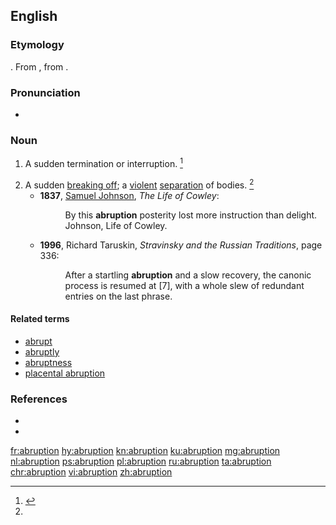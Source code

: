 ==English==
{{wikipedia}}

===Etymology===
{{suffix|abrupt|tion|lang=en}}. From {{etyl|la|en}} {{term|abruptio|lang=la}}, from {{term|abrumpo||to break off|lang=la}}.

===Pronunciation===
* {{a|US}} {{IPA|/əˈbɹʌp.ʃn̩/|lang=en}}

===Noun===
{{en-noun}}

# {{context|archaic|lang=en}} A sudden termination or interruption. {{defdate|First attested in the early 17<sup>th</sup> century.}}<ref name=SOED>{{R:SOED5|page=8}}</ref>
# A sudden [[break off|breaking off]]; a [[violent]] [[separation]] of bodies. {{defdate|First attested in the mid 17<sup>th</sup> century.}}<ref name=SOED/>
#* '''1837''', [[w:Samuel Johnson|Samuel Johnson]], ''The Life of Cowley'':
#*: By this '''abruption''' posterity lost more instruction than delight. Johnson, Life of Cowley.
#* '''1996''', Richard Taruskin, ''Stravinsky and the Russian Traditions'', page 336:
#*: After a startling '''abruption''' and a slow recovery, the canonic process is resumed at [7], with a whole slew of redundant entries on the last phrase.

====Related terms====
* [[abrupt]]
* [[abruptly]]
* [[abruptness]]
* [[placental abruption]]

===References===
<references/>
* {{R:Century 1911}}
* {{R:Webster 1913}}

[[fr:abruption]]
[[hy:abruption]]
[[kn:abruption]]
[[ku:abruption]]
[[mg:abruption]]
[[nl:abruption]]
[[ps:abruption]]
[[pl:abruption]]
[[ru:abruption]]
[[ta:abruption]]
[[chr:abruption]]
[[vi:abruption]]
[[zh:abruption]]